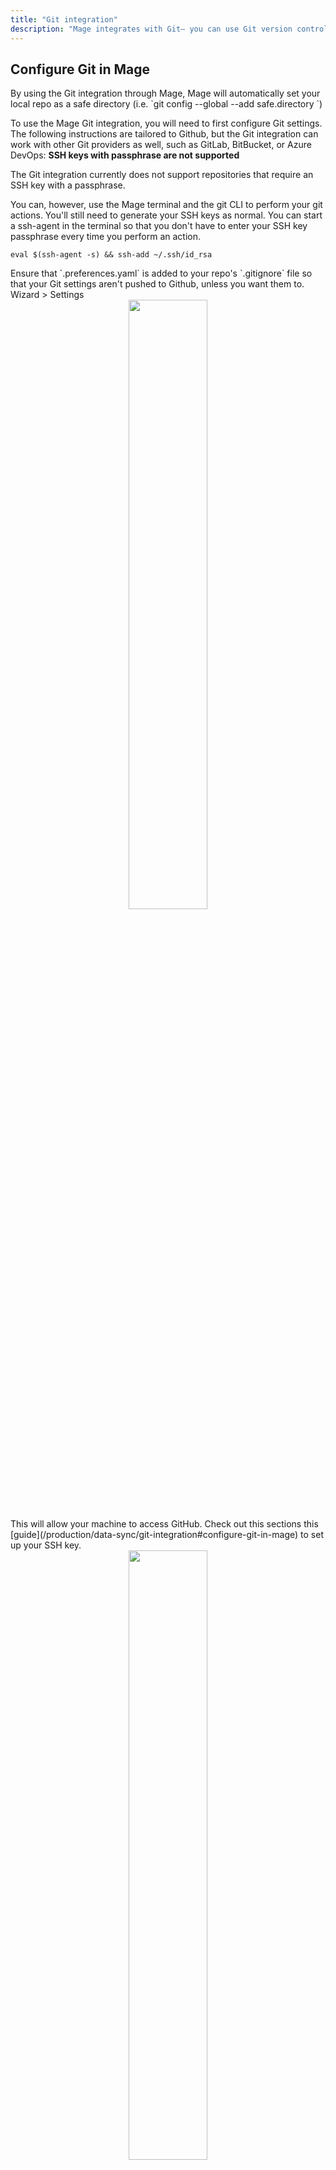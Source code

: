 ```yaml
---
title: "Git integration"
description: "Mage integrates with Git— you can use Git version control with Mage."
---
```


## Configure Git in Mage

<Note>
By using the Git integration through Mage, Mage will automatically set your local repo
as a safe directory (i.e. `git config --global --add safe.directory <local repo path>`)

</Note>

To use the Mage Git integration, you will need to first configure Git settings.
The following instructions are tailored to Github, but the Git integration can work with
other Git providers as well, such as GitLab, BitBucket, or Azure DevOps: 
<AccordionGroup>
<Accordion title="SSH" icon="terminal">
<Warning>
**SSH keys with passphrase are not supported**

The Git integration currently does not support repositories that require an SSH key with a passphrase.

You can, however, use the Mage terminal and the git CLI to perform your git actions.
You'll still need to generate your SSH keys as normal. You can start a ssh-agent in the terminal so that
you don't have to enter your SSH key passphrase every time you perform an action.

`eval $(ssh-agent -s) && ssh-add ~/.ssh/id_rsa`

</Warning>
<Steps>
<Step title="Check preferences.yaml">
 Ensure that `.preferences.yaml` is added to your repo's `.gitignore` file so that your Git settings aren't pushed to Github, unless you want them to.
</Step>
<Step title="Navigate to your Mage settings">
    Wizard > Settings
    <div align="center">
    <img src="https://github.com/mage-ai/assets/blob/main/mage-settings.png" width="50%?raw=True"/>
    </div>
</Step>
<Step title="Navigate to the 'Git settings' section">
</Step>
<Step title="Set up your SSH key">
  This will allow your machine to access GitHub. 
  Check out this sections this [guide](/production/data-sync/git-integration#configure-git-in-mage) to set up your SSH key.
</Step>
<Step title="Select SSH as the authentication type.">
</Step>
<Step title="Fill out the form">
    <div align="center">
    <img src="https://github.com/mage-ai/assets/blob/main/github-url.png" width="50%?raw=True"/>
    </div>
    - `Remote repo url`: Your Github repository's remote url. Use the SSH link instead of HTTPS link.
    - `Local directory path`: The directory in your machine that will be synced with the Github repository. If this field is omitted, it will default to the path determined by Python's `os.getcwd()`. You can check what your current working directory is in a Scratchpad block.
</Step>
<Step title="Fill out the remaining optional, but recommended fields.">
  Filling out these fields will allow Mage to recreate your git and SSH settings if they are deleted (i.e. if your container restarts):
    - `Username`: Your git username. If you push to your remote repo, this username will show up next to your commits.
    - `Email`: Your git email. Used for the same purpose as your username.
    - `SSH public key in base64`, `SSH public key in base64`: Enter your SSH public and private key encoded in base64. You can follow the instructions in the field description if you want to Mage to save your SSH keys.
</Step>
<Step title="Save your Git settings">
</Step>
</Steps>
</Accordion>

<Accordion title="HTTPS/Token" icon="coin">
<Steps>
    <Step title="Check preferences.yaml">
    Ensure that `.preferences.yaml` is added to your repo's `.gitignore` file so that your Git settings aren't pushed to Github, unless you want them to.
    </Step>
    <Step title="Navigate to your Mage settings">
        Wizard > Settings
        <div align="center">
        <img src="https://github.com/mage-ai/assets/blob/main/mage-settings.png" width="50%?raw=True"/>
        </div>
    </Step>
    <Step title="Navigate to the 'Git settings' section">
    </Step>
    <Step title="Create a Git access token and save it for later">
        - [GitHub](https://docs.github.com/en/authentication/keeping-your-account-and-data-secure/creating-a-personal-access-token)
        - [GitLab](https://docs.gitlab.com/ee/user/profile/personal_access_tokens.html#create-a-personal-access-token)
    </Step>
    <Step title="Fill out the form">
        <div align="center">
        <img src="https://github.com/mage-ai/assets/blob/main/github-url.png" width="50%?raw=True"/>
        </div>
        - `Remote repo url`: Your Github repository's remote url. Use the SSH link instead of HTTPS link.
        - `Local directory path`: The directory in your machine that will be synced with the Github repository. If this field is omitted, it will default to the path determined by Python's `os.getcwd()`. You can check what your current working directory is in a Scratchpad block.
    </Step>
    <Step title="Fill out the remaining optional, but recommended fields.">
        - `Username`: Your git username. If you push to your remote repo, this username will show up next to your commits.
        - `Email`: Your git email. Used for the same purpose as your username.
        - `Access token`: Enter the Git access token that you created in step 4.
    </Step>
    <Step title="Save your Git settings">
    </Step>
</Steps>
</Accordion>
</AccordionGroup>

## Usage

Once your git settings are configured, you can use the Git integration to perform git actions.
To start, click the button at the top right with the name of the current branch.

<img src="https://github.com/mage-ai/assets/blob/main/version-control/git-integration/branch-button.png?raw=true" width="100%"/>

Once the modal is open, you can start performing actions. Currently, the Git integration supports the following actions:
<AccordionGroup>
<Accordion title="Clone repository">
Clone repository will allow you to clone the specified git repository to your local machine.
_This operation will overwrite all local changes you have in the local git directory._
</Accordion>
<Accordion title="Create new branch">
Create new branch will create a new branch in your local git directory. Specify the name of the branch and click `Create`. You will
automatically be switched to the new branch.

<img src="https://github.com/mage-ai/assets/blob/main/version-control/git-integration/create-new-branch.png?raw=true" width="100%"/>
</Accordion>
<Accordion title="Switch branch">
To switch your local branch, you can click the dropdown menu with the current active branch and select the branch you would like to switch to.

<img src="https://github.com/mage-ai/assets/blob/main/version-control/git-integration/switch-branch.png?raw=true" width="100%"/>
</Accordion>
<Accordion title="Commit & push">
<Steps>
<Step title="Select files">
First, select the files you would like to commit. You can select all files by clicking the `Include all changes` button.

<img src="https://github.com/mage-ai/assets/blob/main/version-control/git-integration/select-files.png?raw=true" width="100%"/>
</Step>
<Step title="Commit your changes">
Then, enter a descriptive commit message and click `Commit`. This will commit your changes to your local git directory.

<img src="https://github.com/mage-ai/assets/blob/main/version-control/git-integration/commit-changes.png?raw=true" width="100%"/>
</Step>
<Step title="Push to remote">
Once your changes are commited, you can push your commit to the remote repository by clicking `Push`.

<img src="https://github.com/mage-ai/assets/blob/main/version-control/git-integration/push-to-remote.png?raw=true" width="100%"/>
</Step>
</Steps>
</Accordion>
<Accordion title="Pull">
Pull your changes from the remote branch to your local branch. This operation is equivalent to `git pull mage-repo <current-branch>`.
</Accordion>
<Accordion title="Hard reset">
Hard reset your local branch with the remote branch. This operation is equivalent to `git reset --hard mage-repo/<current-branch>`.

_This operation will overwrite your local changes._
</Accordion>
</AccordionGroup>

For any other operations you may need, you can perform them through the terminal. You can open the terminal by clicking the terminal toggle in the top right of the modal.
